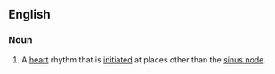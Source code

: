 ==English==

===Noun===
{{en-noun|sg=[[escape]] [[rhythm]]}}

# {{cardiology}} A [[heart]] rhythm that is [[initiated]] at places other than the [[sinus node]].